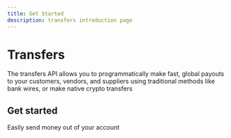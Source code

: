 ```yaml
---
title: Get Started
description: transfers introduction page
---
```



# Transfers

The transfers API allows you to programmatically make fast, global payouts to your 
customers, vendors, and suppliers using traditional methods like bank wires, or make 
native crypto transfers

<Divider className='max-w-100 mb-4' />

## Get started

Easily send money out of your account

<TransferCard />

<Divider className='w-20 mb-4' />

